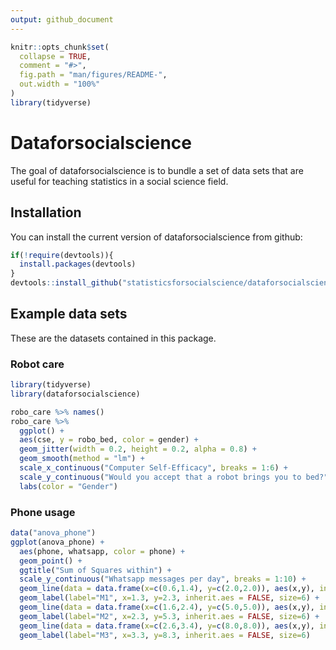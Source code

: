 ```yaml
---
output: github_document
---
```


<!-- README.md is generated from README.Rmd. Please edit that file -->

```r
knitr::opts_chunk$set(
  collapse = TRUE,
  comment = "#>",
  fig.path = "man/figures/README-",
  out.width = "100%"
)
library(tidyverse)
```
# Dataforsocialscience

The goal of dataforsocialscience is to bundle a set of data sets that are useful for teaching statistics in a social science field.

## Installation

You can install the current version of dataforsocialscience from github:

```r
if(!require(devtools)){
  install.packages(devtools)
} 
devtools::install_github("statisticsforsocialscience/dataforsocialscience")
```

## Example data sets

These are the datasets contained in this package.

### Robot care

```r
library(tidyverse)
library(dataforsocialscience)

robo_care %>% names()
robo_care %>% 
  ggplot() + 
  aes(cse, y = robo_bed, color = gender) + 
  geom_jitter(width = 0.2, height = 0.2, alpha = 0.8) +
  geom_smooth(method = "lm") +
  scale_x_continuous("Computer Self-Efficacy", breaks = 1:6) +
  scale_y_continuous("Would you accept that a robot brings you to bed?", breaks = 1:6) +
  labs(color = "Gender")

```


### Phone usage
```r
data("anova_phone")
ggplot(anova_phone) + 
  aes(phone, whatsapp, color = phone) +
  geom_point() +
  ggtitle("Sum of Squares within") +
  scale_y_continuous("Whatsapp messages per day", breaks = 1:10) +
  geom_line(data = data.frame(x=c(0.6,1.4), y=c(2.0,2.0)), aes(x,y), inherit.aes = FALSE, size=1, color = 2) +
  geom_label(label="M1", x=1.3, y=2.3, inherit.aes = FALSE, size=6) +
  geom_line(data = data.frame(x=c(1.6,2.4), y=c(5.0,5.0)), aes(x,y), inherit.aes = FALSE, size=1, color = 3) +
  geom_label(label="M2", x=2.3, y=5.3, inherit.aes = FALSE, size=6) +
  geom_line(data = data.frame(x=c(2.6,3.4), y=c(8.0,8.0)), aes(x,y), inherit.aes = FALSE, size=1, color = 4) +
  geom_label(label="M3", x=3.3, y=8.3, inherit.aes = FALSE, size=6)

```

